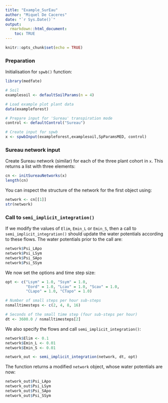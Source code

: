 ```yaml
---
title: "Example_SurEau"
author: "Miquel De Caceres"
date: "`r Sys.Date()`"
output: 
  rmarkdown::html_document:
    toc: TRUE
---
```


```r
knitr::opts_chunk$set(echo = TRUE)
```

### Preparation

Initialisation for `spwb()` function: 

```r
library(medfate)

# Soil
examplesoil <- defaultSoilParams(n = 4)

# Load example plot plant data
data(exampleforest)

# Prepare input for 'Sureau' transpiration mode
control <- defaultControl("Sureau")

# Create input for spwb
x <- spwbInput(exampleforest,examplesoil,SpParamsMED, control)

```

### Sureau network input

Create Sureau network (similar) for each of the three plant cohort in `x`. This returns a list with three elements:
```r
cn <- initSureauNetworks(x)
length(cn)
```

You can inspect the structure of the network for the first object using:

```r
network <- cn[[1]]
str(network)
```

### Call to `semi_implicit_integration()`

If we modify the values of `Elim`, `Emin_L`  or `Emin_S`, then a call to `semi_implicit_integration()` should update the water potentials according to these flows. The water potentials prior to the call are:
```r
network$Psi_LApo
network$Psi_LSym
network$Psi_SApo
network$Psi_SSym
```

We now set the options and time step size:
```r
opt <- c("Lsym" = 1.0, "Ssym" = 1.0, 
         "Eord" = 1.0, "Lcav" = 1.0, "Scav" = 1.0,
         "CLapo" = 1.0, "CTapo" = 1.0)

# Number of small steps per hour sub-steps
nsmalltimesteps <- c(2, 4, 8, 16)

# Seconds of the small time step (four sub-steps per hour)
dt <- 3600.0 / nsmalltimesteps[2] 
```

We also specify the flows and call `semi_implicit_integration()`:
```r
network$Elim <- 0.1
network$Emin_L <- 0.01
network$Emin_S <- 0.01

network_out <- semi_implicit_integration(network, dt, opt)
```

The function returns a modified `network` object, whose water potentials are now:

```r
network_out$Psi_LApo
network_out$Psi_LSym
network_out$Psi_SApo
network_out$Psi_SSym
```


